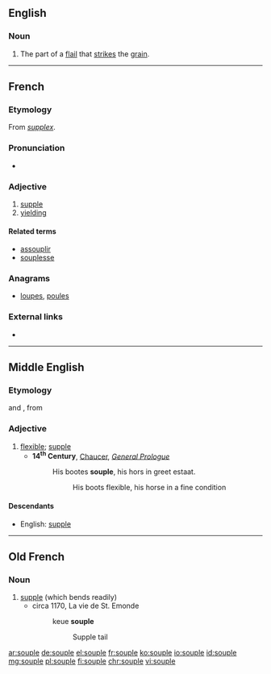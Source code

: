 ==English==

===Noun===
{{en-noun}}

# The part of a [[flail]] that [[strike]]s the [[grain]].
#: {{rfquotek|Knight}}

{{Webster 1913}}

----

==French==

===Etymology===
From {{etyl|la|fr}} ''[[supplex]]''.

===Pronunciation===
* {{audio|Fr-souple.ogg|Audio|lang=fr}}

===Adjective===
{{fr-adj|mf}}

# [[supple]]
# [[yielding]]

====Related terms====
* [[assouplir]]
* [[souplesse]]

===Anagrams===
* [[loupes#French|loupes]], [[poules#French|poules]]

===External links===
* {{R:TLFi}}

----

==Middle English==

===Etymology===
{{etyl|fro|enm}} {{term|souple|lang=fro}} and {{etyl|xno|enm}} {{term|souple|lang=fro}}, from {{etyl|la|enm}} {{term|supplex|lang=la}}

===Adjective===
{{enm-adj}}

# [[flexible]]; [[supple]]
#* '''14<sup>th</sup> Century''', [[w:Geoffrey Chaucer|Chaucer]], ''[[s:The Canterbury Tales/General Prologue|General Prologue]]''
#*: His bootes '''souple''', his hors in greet estaat.
#*:: His boots flexible, his horse in a fine condition

====Descendants====
* English: [[supple]]

----

==Old French==

===Noun===
{{head|fro|adjective|g=m|g2=f}}

# [[supple]] (which bends readily)
#* circa 1170, La vie de St. Emonde
#*: keue '''souple'''<!--from http://www.cnrtl.fr/etymologie/souple-->
#*:: Supple tail

[[ar:souple]]
[[de:souple]]
[[el:souple]]
[[fr:souple]]
[[ko:souple]]
[[io:souple]]
[[id:souple]]
[[mg:souple]]
[[pl:souple]]
[[fi:souple]]
[[chr:souple]]
[[vi:souple]]
